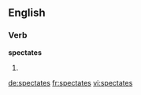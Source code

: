 
==English==

===Verb===
'''spectates'''

# {{en-third-person singular of|spectate}}

[[de:spectates]]
[[fr:spectates]]
[[vi:spectates]]